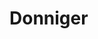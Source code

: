 
# Donniger
<ProjectDetails
  floatRight
  region="Vale"
  house="House Donniger"
  type="Keep"
  status="Completed"
  warp="/warp donniger"
  projectLead="Seashellbs, ThyNameIsFish"
  dateStarted="2014-05-17T07:00:00+00:00"
  dateCompleted="2014-05-17T07:00:00+00:00"
/>
